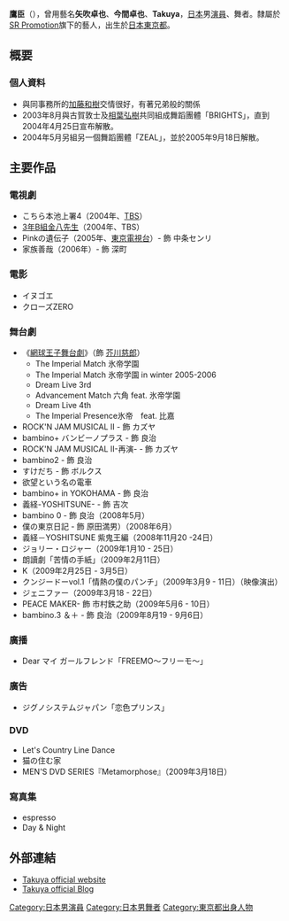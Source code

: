 {{BLP unsourced|time=2019-11-27}}
{{藝人
| 姓名     = 鷹臣
| 類型     = 男演員
| 其他藝名 = Takuya
| 出生日期 = {{birth date and age|1986|11|10}}
| 出生地 = {{JAP}}东京都
| 活跃年代 = 2004年－2011年
| 職業     = [[演員|演員]]
| 經紀公司 = [[SRプロモーション|SRプロモーション]] 
}}
{{Japanese|japanese=鷹臣|kana=たかおみ|romaji=Takaomi}}
'''鷹臣'''（{{bd|1986年|11月10日|}}），曾用藝名'''矢吹卓也'''、'''今間卓也'''、'''Takuya'''，[[日本|日本]]男[[演員|演員]]、舞者。隸屬於[[SR_Promotion|SR Promotion]]旗下的藝人，出生於[[日本|日本]][[東京都|東京都]]。

== 概要 ==
=== 個人資料 ===
*與同事務所的[[加藤和樹|加藤和樹]]交情很好，有著兄弟般的關係 
*2003年8月與古賀敦士及[[相葉弘樹|相葉弘樹]]共同組成舞蹈團體「BRIGHTS」，直到2004年4月25日宣布解散。
*2004年5月另組另一個舞蹈團體「ZEAL」，並於2005年9月18日解散。

== 主要作品 ==
=== 電視劇 ===
*こちら本池上署4（2004年、[[東京廣播公司|TBS]]）
*[[3年B組金八先生|3年B組金八先生]]（2004年、TBS）
*Pinkの遺伝子（2005年、[[東京電視台|東京電視台]]）- 飾 中条センリ
*家族善哉（2006年）- 飾 深町

=== 電影 ===
*イヌゴエ
*クローズZERO

=== 舞台劇 ===
*《[[網球王子舞台劇|網球王子舞台劇]]》（飾 [[網球王子人物列表|芥川慈郎]]）
**The Imperial Match 氷帝学園
**The Imperial Match 氷帝学園 in winter 2005-2006
**Dream Live 3rd
**Advancement Match 六角 feat. 氷帝学園
**Dream Live 4th	
**The Imperial Presence氷帝　feat. 比嘉 	
*ROCK'N JAM MUSICAL II - 飾 カズヤ
*bambino+ バンビーノプラス - 飾 良治
*ROCK'N JAM MUSICAL II-再演- - 飾 カズヤ
*bambino2 - 飾 良治
*すけだち - 飾 ボルクス
*欲望という名の電車
*bambino+ in YOKOHAMA - 飾 良治
*義経-YOSHITSUNE-  - 飾 吉次
*bambino 0 - 飾 良治（2008年5月）
*僕の東京日記 - 飾 原田満男）（2008年6月）
*義経－YOSHITSUNE 紫鬼王編（2008年11月20 -24日）
*ジョリー・ロジャー（2009年1月10 - 25日）
*朗讀劇「苦情の手紙」（2009年2月11日）
*K（2009年2月25日 - 3月5日）
*クンジードーvol.1「情熱の僕のパンチ」（2009年3月9 - 11日）（映像演出）
*ジェニファー（2009年3月18 - 22日）
*PEACE MAKER- 飾 市村鉄之助（2009年5月6 - 10日）
*bambino.3 ＆＋ - 飾 良治（2009年8月19 - 9月6日）

=== 廣播 ===
*Dear マイ ガールフレンド「FREEMO〜フリーモ〜」 

=== 廣告 ===
*ジグノシステムジャパン「恋色プリンス」

=== DVD ===
*Let's Country Line Dance
*猫の住む家
*MEN'S DVD SERIES『Metamorphose』（2009年3月18日）

=== 寫真集 ===
*espresso　 
*Day & Night

==外部連結==
*[https://web.archive.org/web/20080713030639/http://www.act-p.jp/srp/takuya/ Takuya official website]
*[https://archive.is/20130430210727/ameblo.jp/takuya-sr/ Takuya official Blog]

{{DEFAULTSORT:Yafuki Takuya}}
[[Category:日本男演員|Category:日本男演員]]
[[Category:日本男舞者|Category:日本男舞者]]
[[Category:東京都出身人物|Category:東京都出身人物]]